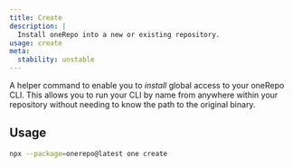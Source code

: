 ```yaml
---
title: Create
description: |
  Install oneRepo into a new or existing repository.
usage: create
meta:
  stability: unstable
---
```


A helper command to enable you to _install_ global access to your oneRepo CLI. This allows you to run your CLI by name from anywhere within your repository without needing to know the path to the original binary.

## Usage

```sh
npx --package=onerepo@latest one create
```
